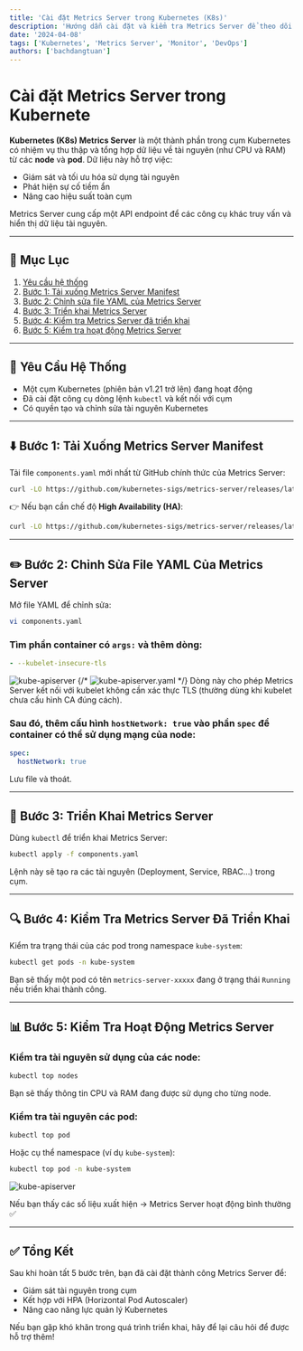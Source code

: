 ```yaml
---
title: 'Cài đặt Metrics Server trong Kubernetes (K8s)'
description: 'Hướng dẫn cài đặt và kiểm tra Metrics Server để theo dõi tài nguyên trong cụm Kubernetes'
date: '2024-04-08'
tags: ['Kubernetes', 'Metrics Server', 'Monitor', 'DevOps']
authors: ['bachdangtuan']
---
```


# Cài đặt Metrics Server trong Kubernete

**Kubernetes (K8s) Metrics Server** là một thành phần trong cụm Kubernetes có nhiệm vụ thu thập và tổng hợp dữ liệu về tài nguyên (như CPU và RAM) từ các **node** và **pod**. Dữ liệu này hỗ trợ việc:

- Giám sát và tối ưu hóa sử dụng tài nguyên
- Phát hiện sự cố tiềm ẩn
- Nâng cao hiệu suất toàn cụm

Metrics Server cung cấp một API endpoint để các công cụ khác truy vấn và hiển thị dữ liệu tài nguyên.

---

## 📑 Mục Lục

1. [Yêu cầu hệ thống](#yeu-cau-he-thong)
2. [Bước 1: Tải xuống Metrics Server Manifest](#buoc-1-tai-xuong-metrics-server-manifest)
3. [Bước 2: Chỉnh sửa file YAML của Metrics Server](#buoc-2-chinh-sua-file-yaml-cua-metrics-server)
4. [Bước 3: Triển khai Metrics Server](#buoc-3-trien-khai-metrics-server)
5. [Bước 4: Kiểm tra Metrics Server đã triển khai](#buoc-4-kiem-tra-metrics-server-da-trien-khai)
6. [Bước 5: Kiểm tra hoạt động Metrics Server](#buoc-5-kiem-tra-hoat-dong-metrics-server)

---

<h2 id="yeu-cau-he-thong">🧰 Yêu Cầu Hệ Thống</h2>

- Một cụm Kubernetes (phiên bản v1.21 trở lên) đang hoạt động
- Đã cài đặt công cụ dòng lệnh `kubectl` và kết nối với cụm
- Có quyền tạo và chỉnh sửa tài nguyên Kubernetes

---

<h2 id="buoc-1-tai-xuong-metrics-server-manifest">⬇️ Bước 1: Tải Xuống Metrics Server Manifest</h2>

Tải file `components.yaml` mới nhất từ GitHub chính thức của Metrics Server:

```bash
curl -LO https://github.com/kubernetes-sigs/metrics-server/releases/latest/download/components.yaml
```

👉 Nếu bạn cần chế độ **High Availability (HA)**:

```bash
curl -LO https://github.com/kubernetes-sigs/metrics-server/releases/latest/download/high-availability-1.21+.yaml
```

---

<h2 id="buoc-2-chinh-sua-file-yaml-cua-metrics-server">
  ✏️ Bước 2: Chỉnh Sửa File YAML Của Metrics Server
</h2>

Mở file YAML để chỉnh sửa:

```bash
vi components.yaml
```

### Tìm phần container có `args:` và thêm dòng:

```yaml
- --kubelet-insecure-tls
```

![kube-apiserver](/static/images/metricsserver.png)
{/* ![kube-apiserver.yaml](https://github.githubassets.com/images/modules/logos_page/GitHub-Mark.png) */}
Dòng này cho phép Metrics Server kết nối với kubelet không cần xác thực TLS (thường dùng khi kubelet chưa cấu hình CA đúng cách).

### Sau đó, thêm cấu hình `hostNetwork: true` vào phần `spec` để container có thể sử dụng mạng của node:

```yaml
spec:
  hostNetwork: true
```

Lưu file và thoát.

---

<h2 id="buoc-3-trien-khai-metrics-server">🚀 Bước 3: Triển Khai Metrics Server</h2>

Dùng `kubectl` để triển khai Metrics Server:

```bash
kubectl apply -f components.yaml
```

Lệnh này sẽ tạo ra các tài nguyên (Deployment, Service, RBAC…) trong cụm.

---

<h2 id="buoc-4-kiem-tra-metrics-server-da-trien-khai">
  🔍 Bước 4: Kiểm Tra Metrics Server Đã Triển Khai
</h2>

Kiểm tra trạng thái của các pod trong namespace `kube-system`:

```bash
kubectl get pods -n kube-system
```

Bạn sẽ thấy một pod có tên `metrics-server-xxxxx` đang ở trạng thái `Running` nếu triển khai thành công.

---

<h2 id="buoc-5-kiem-tra-hoat-dong-metrics-server">📊 Bước 5: Kiểm Tra Hoạt Động Metrics Server</h2>

### Kiểm tra tài nguyên sử dụng của các node:

```bash
kubectl top nodes
```

Bạn sẽ thấy thông tin CPU và RAM đang được sử dụng cho từng node.

### Kiểm tra tài nguyên các pod:

```bash
kubectl top pod
```

Hoặc cụ thể namespace (ví dụ `kube-system`):

```bash
kubectl top pod -n kube-system
```

![kube-apiserver](/static/images/Metrics-Server-Pods-Status-Kube-System.webp)

Nếu bạn thấy các số liệu xuất hiện → Metrics Server hoạt động bình thường ✅

---

## ✅ Tổng Kết

Sau khi hoàn tất 5 bước trên, bạn đã cài đặt thành công Metrics Server để:

- Giám sát tài nguyên trong cụm
- Kết hợp với HPA (Horizontal Pod Autoscaler)
- Nâng cao năng lực quản lý Kubernetes

Nếu bạn gặp khó khăn trong quá trình triển khai, hãy để lại câu hỏi để được hỗ trợ thêm!
